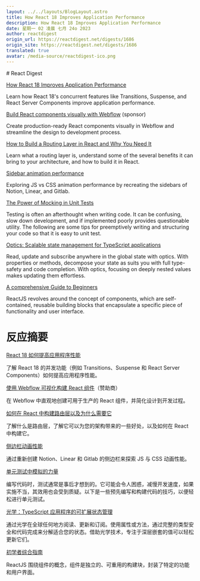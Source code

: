 ```yaml
---
layout: ../../layouts/BlogLayout.astro
title: How React 18 Improves Application Performance
description: How React 18 Improves Application Performance
date: 星期一 02 凌晨 七月 24o 2023
author: reactdigest
origin_url: https://reactdigest.net/digests/1686
origin_site: https://reactdigest.net/digests/1686
translated: true
avatar: /media-source/reactdigest-ico.png
---
```



<Reference client:only="react" title="How React 18 Improves Application Performance" url="https://reactdigest.net/digests/1686" />

<Detail client:only="react">
	# React Digest

[How React 18 Improves Application Performance](https://reactdigest.net/link/16153/a24eb3ef-556d-456e-a6a4-25de0a1cd63b/email)

Learn how React 18's concurrent features like Transitions, Suspense, and React Server Components improve application performance.

[Build React components visually with Webflow](https://reactdigest.net/link/16154/a24eb3ef-556d-456e-a6a4-25de0a1cd63b/email) (sponsor)

Create production-ready React components visually in Webflow and streamline the design to development process.

[How to Build a Routing Layer in React and Why You Need It](https://reactdigest.net/link/16155/a24eb3ef-556d-456e-a6a4-25de0a1cd63b/email)

Learn what a routing layer is, understand some of the several benefits it can bring to your architecture, and how to build it in React.

[Sidebar animation performance](https://reactdigest.net/link/16156/a24eb3ef-556d-456e-a6a4-25de0a1cd63b/email)

Exploring JS vs CSS animation performance by recreating the sidebars of Notion, Linear, and Gitlab.

[The Power of Mocking in Unit Tests](https://reactdigest.net/link/16157/a24eb3ef-556d-456e-a6a4-25de0a1cd63b/email)

Testing is often an afterthought when writing code. It can be confusing, slow down development, and if implemented poorly provides questionable utility. The following are some tips for preemptively writing and structuring your code so that it is easy to unit test.

[Optics: Scalable state management for TypeScript applications](https://reactdigest.net/link/16158/a24eb3ef-556d-456e-a6a4-25de0a1cd63b/email)

Read, update and subscribe anywhere in the global state with optics. With properties or methods, decompose your state as suits you with full type-safety and code completion. With optics, focusing on deeply nested values makes updating them effortless.

[A comprehensive Guide to Beginners](https://reactdigest.net/link/16159/a24eb3ef-556d-456e-a6a4-25de0a1cd63b/email)

ReactJS revolves around the concept of components, which are self-contained, reusable building blocks that encapsulate a specific piece of functionality and user interface.


</Detail>

# 反应摘要

[React 18 如何提高应用程序性能](https://reactdigest.net/link/16153/a24eb3ef-556d-456e-a6a4-25de0a1cd63b/email)

了解 React 18 的并发功能（例如 Transitions、Suspense 和 React Server Components）如何提高应用程序性能。

[使用 Webflow 可视化构建 React 组件](https://reactdigest.net/link/16154/a24eb3ef-556d-456e-a6a4-25de0a1cd63b/email)（赞助商）

在 Webflow 中直观地创建可用于生产的 React 组件，并简化设计到开发过程。

[如何在 React 中构建路由层以及为什么需要它](https://reactdigest.net/link/16155/a24eb3ef-556d-456e-a6a4-25de0a1cd63b/email)

了解什么是路由层，了解它可以为您的架构带来的一些好处，以及如何在 React 中构建它。

[侧边栏动画性能](https://reactdigest.net/link/16156/a24eb3ef-556d-456e-a6a4-25de0a1cd63b/email)

通过重新创建 Notion、Linear 和 Gitlab 的侧边栏来探索 JS 与 CSS 动画性能。

[单元测试中模拟的力量](https://reactdigest.net/link/16157/a24eb3ef-556d-456e-a6a4-25de0a1cd63b/email)

编写代码时，测试通常是事后才想到的。它可能会令人困惑，减慢开发速度，如果实施不当，其效用也会受到质疑。以下是一些预先编写和构建代码的技巧，以便轻松进行单元测试。

[光学：TypeScript 应用程序的可扩展状态管理](https://reactdigest.net/link/16158/a24eb3ef-556d-456e-a6a4-25de0a1cd63b/email)

通过光学在全球任何地方阅读、更新和订阅。使用属性或方法，通过完整的类型安全和代码完成来分解适合您的状态。借助光学技术，专注于深层嵌套的值可以轻松更新它们。

[初学者综合指南](https://reactdigest.net/link/16159/a24eb3ef-556d-456e-a6a4-25de0a1cd63b/email)

ReactJS 围绕组件的概念，组件是独立的、可重用的构建块，封装了特定的功能和用户界面。


